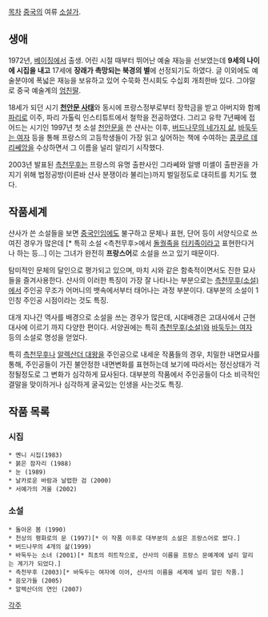 [[목차]]
[[중국]]의 여류 [[소설가]].

== 생애 ==

1972년, [[베이징]]에서 출생. 어린 시절 때부터 뛰어난 예술 재능을 선보였는데 '''9세의 나이에 시집을 내고''' 17세에 '''장래가 촉망되는 북경의 별'''에 선정되기도 하였다. 글 이외에도 예술분야에 폭넓은 재능을 보유하고 있어 수묵화 전시회도 수십회 개최한바 있다. 그야말로 중국 예술계의 [[엄친딸]]. 

18세가 되던 시기 '''[[천안문 사태]]'''와 동시에 프랑스정부로부터 장학금을 받고 아버지와 함께 [[파리]]로 이주, 파리 가톨릭 인스티튜트에서 철학을 전공하였다. 그리고 유학 7년째에 접어드는 시기인 1997년 첫 소설 [[천안문]]을 쓴 샨사는 이후, [[버드나무의 네가지 삶]], [[바둑두는 여자]] 등을 통해 프랑스의 고등학생들이 가장 읽고 싶어하는 책에 수여하는 [[콩쿠르 데 리쎄앙]]을 수상하면서 그 이름을 널리 알리기 시작했다.

2003년 발표된 [[측천무후]]는 프랑스의 유명 출판사인 그라쎄와 알뱅 미셸이 출판권을 가지기 위해 법정공방(이른바 샨사 분쟁이라 불리는)까지 벌일정도로 대히트를 치기도 했다. 

== 작품세계 ==

샨사가 쓴 소설들을 보면 [[중국인]]임에도 불구하고 문체나 표현, 단어 등이 서양식으로 쓰여진 경우가 많은데 [* 특히 소설 <측천무후>에서 [[돌궐]]족을 [[터키]]족이라고 표현한다거나 하는 등...] 이는 그녀가 완전히 '''프랑스어'''로 소설을 쓰고 있기 때문이다.

탐미적인 문체의 달인으로 평가되고 있으며, 마치 시와 같은 함축적이면서도 진한 묘사들을 즐겨사용한다. 샨사의 이러한 특징이 가장 잘 나타나는 부분으로는 [[측천무후(소설)]]에서 주인공 무조가 어머니의 뱃속에서부터 태어나는 과정 부분이다. 대부분의 소설이 1인칭 주인공 시점이라는 것도 특징.

대개 지나간 역사를 배경으로 소설을 쓰는 경우가 많은데, 시대배경은 고대사에서 근현대사에 이르기 까지 다양한 편이다. 서양권에는 특히 [[측천무후(소설)]]와 [[바둑두는 여자]] 등의 소설로 명성을 얻었다.

특히 [[측천무후]]나 [[알렉산더 대왕]]을 주인공으로 내세운 작품들의 경우, 치밀한 내면묘사를 통해, 주인공들이 가진 불안정한 내면변화를 표현하는데 보기에 따라서는 정신상태가 걱정될정도로 그 변화가 심각하게 묘사된다. 대부분의 작품에서 주인공들이 다소 비극적인 결말을 맞이하거나 심각하게 굴곡있는 인생을 사는것도 특징.

== 작품 목록 ==

=== 시집 ===

 * 옌니 시집(1983)
 * 붉은 잠자리 (1988)
 * 눈 (1989)
 * 날카로운 바람과 날렵한 검 (2000)
 * 서예가의 겨울 (2002)

=== 소설 ===

 * 돌아온 봄 (1990)
 * 천상의 평화로의 문 (1997)[* 이 작품 이후로 대부분의 소설은 프랑스어로 썼다.]
 * 버드나무의 4개의 삶(1999)
 * 바둑두는 소녀 (2001)[* 최초의 히트작으로, 샨사의 이름을 프랑스 문예계에 널리 알리는 계기가 되었다.]
 * 측천무후 (2003)[* 바둑두는 여자에 이어, 샨사의 이름을 세계에 널리 알린 작품.]
 * 음모가들 (2005)
 * 알렉산더의 연인 (2007)


[[각주]]

